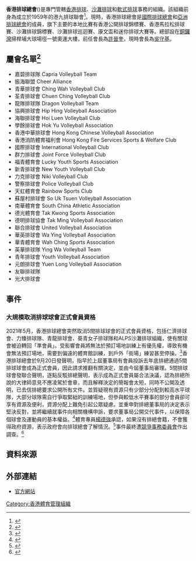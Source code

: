 {{Infobox Organization
|name = 香港排球總會<br>Volleyball Association of Hong Kong, China
|image_border =
|size =
|caption = 
|motto =
|type = 體育組織
|formation = 1959年
|headquarters = {{flagicon|HKG}} 銅鑼灣掃桿埔大球場徑一號[[奧運大樓|奧運大樓]]
|membership = 
|leader_title = 會長
|leader_name = 吳守基
|website = [http://www.vbahk.org.hk/ 香港排球總會]
}}

'''香港排球總會'''({{lang|en|Volleyball Association of Hong Kong, China}})是專門管轄[[香港|香港]][[排球|排球]]、[[沙灘排球|沙灘排球]]和[[軟式排球|軟式排球]]事務的組織。該組織前身為成立於1959年的港九排球聯會<ref>{{Cite web |url=http://www.vbahk.org.hk/ |title=關於排總 |access-date=2013-12-12 |archive-date=2021-04-25 |archive-url=https://web.archive.org/web/20210425123540/https://www.vbahk.org.hk/ |dead-url=no }}</ref>。現時，香港排球總會是[[國際排球總會|國際排球總會]]和[[亞洲排球總會|亞洲排球總會]]的成員，旗下主要的本地比賽有香港公開排球錦標賽、香港馬拉松排球賽、沙灘排球錦標賽、沙灘排球巡迴賽、康文盃和迷你排球大賽等。總部設在[[銅鑼灣|銅鑼灣]]掃桿埔大球場徑一號奧運大樓，前任會長為[[許晉奎|許晉奎]]，現時會長為[[吳守基|吳守基]]。

==屬會名單<ref>{{Cite web |url=https://www.vbahk.org.hk/article/17/ |title=屬會名單  |access-date=2021-09-22 |archive-date=2021-06-29 |archive-url=https://web.archive.org/web/20210629053737/https://www.vbahk.org.hk/article/17 |dead-url=no }}</ref>==
*嘉碧排球隊	Capria Volleyball Team
*振海聯盟	Cheer Alliance
*青華排球會	Ching Wah Volleyball Club
*荃青排球會	Chuen Ching Volleyball Club
*龍隊排球隊	Dragon Volleyball Team
*協興排球會	Hip Hing Volleyball Association
*海聯排球會	Hoi Luen Volleyball Club
*學餘排球會	Hok Yu Volleyball Association
*香港中華排球會	Hong Kong Chinese Volleyball Association
*香港消防體育福利會	Hong Kong Fire Services Sports & Welfare Club
*國際排球會	International Volleyball Club
*群力排球會	Joint Force Volleyball Club
*福青體育會	Lucky Youth Sports Association
*新青排球會	New Youth Volleyball Club
*力克排球會	Niki Volleyball Club
*警察排球會	Police Volleyball Club
*天虹體育會	Rainbow Sports Club
*蘇屋村排球會	So Uk Tsuen Volleyball Association
*南華體育會	South China Athletic Association
*德光體育會	Tak Kwong Sports Association
*德明排球協會	Tak Ming Volleyball Association
*聯合排球會	United Volleyball Association
*華英排球會	Wa Ying Volleyball Association
*華青體育會	Wah Ching Sports Association
*英華排球隊	Ying Wa Volleyball Team
*青年排球會	Youth Volleyball Association
*元朗排球會	Yuen Long Volleyball Association
*友聯排球隊	 
*光大排球會

== 事件 ==
=== 大規模取消排球球會正式會員資格 ===
2021年5月，香港排球總會突然取消5間排球球會的正式會員資格，包括仁濟排球會、力臻排球隊、青龍排球會、葵青女子排球隊和ALPS沙灘排球組織，使有關球會被迫轉回「準會員」。受影響會員將無法於預訂場地訓練上有優先權，導致有機會無法預訂場地，需要到偏遠的體育館訓練，到戶外「街場」練習甚至停操。<ref>{{cite news |title=【DQ 排球隊】排總年獲逾千萬政府撥款　半支港隊來自五間被排總DＱ球會 |url=https://www.thestandnews.com/society/dq-%E6%8E%92%E7%90%83%E9%9A%8A%E6%8E%92%E7%B8%BD%E5%B9%B4%E7%8D%B2%E9%80%BE%E5%8D%83%E8%90%AC%E6%94%BF%E5%BA%9C%E6%92%A5%E6%AC%BE-%E5%8D%8A%E6%94%AF%E6%B8%AF%E9%9A%8A%E4%BE%86%E8%87%AA%E4%BA%94%E9%96%93%E8%A2%AB%E6%8E%92%E7%B8%BDdq%E7%90%83%E6%9C%83 |publisher=立場新聞 |date=2021-09-20 |accessdate=2021-09-26 |archive-date=2021-09-26 |archive-url=https://web.archive.org/web/20210926140613/https://www.thestandnews.com/society/dq-%E6%8E%92%E7%90%83%E9%9A%8A%E6%8E%92%E7%B8%BD%E5%B9%B4%E7%8D%B2%E9%80%BE%E5%8D%83%E8%90%AC%E6%94%BF%E5%BA%9C%E6%92%A5%E6%AC%BE-%E5%8D%8A%E6%94%AF%E6%B8%AF%E9%9A%8A%E4%BE%86%E8%87%AA%E4%BA%94%E9%96%93%E8%A2%AB%E6%8E%92%E7%B8%BDdq%E7%90%83%E6%9C%83 |dead-url=no }}</ref>香港排球總會於9月20日發聲明，指早於上屆董事局有會員投訴去年底排總通過5間排球球會成為正式會員，因此請求推翻有關決定，並由今屆董事局審理。5間排球球會發聯合聲明，逐點反駁排總聲明，表示成為正式會員屬合法決議，認為排總所說的大律師意見不應凌駕於會章，而且解釋決定的簡報會太短，同時不公開及透明，已去信排總要求公開所有文件。並質疑現有資源只有少部分分配到較高水平球隊，大部分球隊需自行爭取緊絀的訓練場地，但參與較低水平賽事的部分會員卻可享有資源及便利，資源分配上難免引起公眾疑慮。並重申對排總董事局的決定表示堅決反對，並將繼續就事件向相關機構申訴，要求董事局公開交代事件，以保障各個球會及運動員的基本權益。<ref>{{cite news|title=【排總DQ會員資格風波】 競爭事務委員會主動介入調查 稱行業協會規則應具透明度|url=https://hkcnews.com/article/45731/%E9%A6%99%E6%B8%AF%E6%8E%92%E7%90%83%E7%B8%BD%E6%9C%83-%E9%99%B3%E5%BB%BA%E9%81%94-%E4%BB%81%E6%BF%9F%E6%8E%92%E7%90%83%E6%9C%83-45731/%E3%80%90%E6%8E%92%E7%B8%BDdq%E6%9C%83%E5%93%A1%E8%B3%87%E6%A0%BC%E5%9B%9E%E6%87%89%E6%9C%AA%E9%87%8B%E7%96%91%E3%80%91%E4%BA%94%E6%9C%83%E5%86%8D%E7%99%BC%E8%81%B2%E6%98%8E%E5%8F%8D%E9%A7%81%E6%8E%92%E7%B8%BD-%E6%96%A5dq%E7%B0%A1%E5%A0%B1%E6%9C%83%E9%9D%9E%E5%85%AC%E9%96%8B%E9%80%8F%E6%98%8E-%E8%A6%81%E6%B1%82%E5%85%AC%E9%96%8B%E6%89%80%E6%9C%89%E6%B3%95%E5%BE%8B%E6%96%87%E4%BB%B6|publisher=眾新聞|date=2021-09-23|accessdate=2021-09-26|archive-date=2021-09-26|archive-url=https://web.archive.org/web/20210926140732/https://hkcnews.com/article/45731/%E9%A6%99%E6%B8%AF%E6%8E%92%E7%90%83%E7%B8%BD%E6%9C%83-%E9%99%B3%E5%BB%BA%E9%81%94-%E4%BB%81%E6%BF%9F%E6%8E%92%E7%90%83%E6%9C%83-45731/%E3%80%90%E6%8E%92%E7%B8%BDdq%E6%9C%83%E5%93%A1%E8%B3%87%E6%A0%BC%E5%9B%9E%E6%87%89%E6%9C%AA%E9%87%8B%E7%96%91%E3%80%91%E4%BA%94%E6%9C%83%E5%86%8D%E7%99%BC%E8%81%B2%E6%98%8E%E5%8F%8D%E9%A7%81%E6%8E%92%E7%B8%BD-%E6%96%A5dq%E7%B0%A1%E5%A0%B1%E6%9C%83%E9%9D%9E%E5%85%AC%E9%96%8B%E9%80%8F%E6%98%8E-%E8%A6%81%E6%B1%82%E5%85%AC%E9%96%8B%E6%89%80%E6%9C%89%E6%B3%95%E5%BE%8B%E6%96%87%E4%BB%B6|dead-url=no}}</ref>體育專員[[楊德強|楊德強]]承認，如果沒有排總會籍，不會獲得政府資源，表示政府會向排球總會了解情況。<ref>{{cite news|title=楊德強︰將向排球總會了解取消會籍事件|url=https://news.now.com/home/local/player?newsId=451014|publisher=now新聞|date=2021-09-25|accessdate=2021-09-26|archive-date=2021-09-29|archive-url=https://web.archive.org/web/20210929182510/https://news.now.com/home/local/player?newsId=451014|dead-url=no}}</ref>事件最終遭[[競爭事務委員會|競爭事務委員會]]作出調查。<ref>{{cite news |title=競委會調查排球總會取消五會員會籍決定 |url=https://news.now.com/home/local/player?newsId=450846 |publisher=now新聞 |date=2021-09-23 |accessdate=2021-09-26 |archive-date=2021-09-30 |archive-url=https://web.archive.org/web/20210930133944/https://news.now.com/home/local/player?newsId=450846 |dead-url=no }}</ref>

== 資料來源 ==
{{reflist}}

==外部連結==
* [http://www.vbahk.org.hk/ 官方網站] {{Wayback|url=http://www.vbahk.org.hk/ |date=20210425123540 }}

{{香港體育總會}}

[[Category:香港體育管理組織|Category:香港體育管理組織]]
